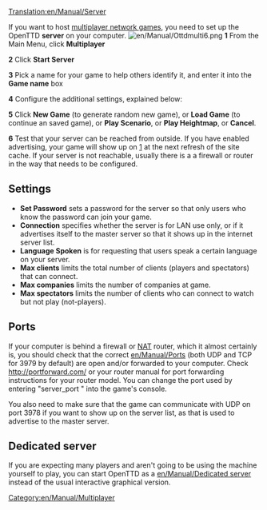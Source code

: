 [[Translation:en/Manual/Server]]

If you want to host [[en/Manual/Multiplayer|multiplayer network games]], you need to set up the OpenTTD '''server''' on your computer.
[[File:en/Manual/Ottdmulti6.png|right]]
'''1''' From the Main Menu, click '''Multiplayer'''

'''2''' Click '''Start Server'''

'''3''' Pick a name for your game to help others identify it, and enter it into the '''Game name''' box

'''4''' Configure the additional settings, explained below:

'''5''' Click '''New Game''' (to generate random new game), or '''Load Game''' (to continue an saved game), or '''Play Scenario''', or '''Play Heightmap''', or '''Cancel'''.

'''6''' Test that your server can be reached from outside. If you have enabled advertising, your game will show up on [http://www.openttd.org/servers] at the next refresh of the site cache. If your server is not reachable, usually there is a a firewall or router in the way that needs to be configured.

==Settings==
*'''Set Password''' sets a password for the server so that only users who know the password can join your game.
*'''Connection''' specifies whether the server is for LAN use only, or if it advertises itself to the master server so that it shows up in the internet server list.
*'''Language Spoken''' is for requesting that users speak a certain language on your server.
*'''Max clients''' limits the total number of clients (players and spectators) that can connect.
*'''Max companies''' limits the number of companies at game.
*'''Max spectators''' limits the number of clients who can connect to watch but not play (not-players).

==Ports==
If your computer is behind a firewall or [https://www.wikipedia.org/wiki/Network_address_translation NAT] router, which it almost certainly is, you should check that the correct [[en/Manual/Port]]s (both UDP and TCP for 3979 by default) are open and/or forwarded to your computer. Check http://portforward.com/ or your router manual for port forwarding instructions for your router model.
You can change the port used by entering "server_port <port>" into the game's console.

You also need to make sure that the game can communicate with UDP on port 3978 if you want to show up on the server list, as that is used to advertise to the master server.

==Dedicated server==
If you are expecting many players and aren't going to be using the machine yourself to play, you can start OpenTTD as a [[en/Manual/Dedicated server]] instead of the usual interactive graphical version.

[[Category:en/Manual/Multiplayer]]